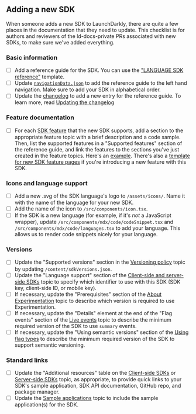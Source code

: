 
## Adding a new SDK

When someone adds a new SDK to LaunchDarkly, there are quite a few places in the documentation that they need to update. This checklist is for authors and reviewers of the ld-docs-private PRs associated with new SDKs, to make sure we've added everything.

### Basic information

- [ ] Add a reference guide for the SDK. You can use the ["LANGUAGE SDK reference"](sdk-language-template.mdx) template.
- [ ] Update [`navigationData.json`](../src/content/navigationData.json) to add the reference guide to the left hand navigation. Make sure to add your SDK in alphabetical order.
- [ ] Update the [changelog](https://docs.launchdarkly.com/home/changelog) to add a new entry for the reference guide. To learn more, read [Updating the changelog](../contributors-guide.md#updating-the-changelog)

### Feature documentation

- [ ] For each [SDK feature](https://docs.launchdarkly.com/sdk/features) that the new SDK supports, add a section to the appropriate feature topic with a brief description and a code sample. Then, list the supported features in a "Supported features" section of the reference guide, and link the features to the sections you've just created in the feature topics. Here's an [example](https://docs.launchdarkly.com/sdk/server-side/rust#supported-features). There's also a [template for new SDK feature pages](sdk-feature-template.mdx) if you're introducing a new feature with this SDK.

### Icons and language support

- [ ] Add a new .svg of the SDK language's logo to `/assets/icons/`. Name it with the name of the language for your new SDK.
- [ ] Add the name of the icon to `/src/components/icon.tsx`.
- [ ] If the SDK is a new language (for example, if it's _not_ a JavaScript wrapper), update `/src/components/mdx/code/codeSnippet.tsx` and `/src/components/mdx/code/languages.tsx` to add your language. This allows us to render code snippets nicely for your language.

### Versions

- [ ] Update the "Supported versions" section in the [Versioning policy](https://docs.launchdarkly.com/sdk/concepts/versioning#supported-versions) topic by updating `/content/sdkVersions.json`.
- [ ] Update the "Language support" section of the [Client-side and server-side SDKs](https://docs.launchdarkly.com/sdk/concepts/client-side-server-side#language-support) topic to specify which identifier to use with this SDK (SDK key, client-side ID, or mobile key).
- [ ] If necessary, update the "Prerequisites" section of the [About Experimentation](https://docs.launchdarkly.com/home/about-experimentation#prerequisites) topic to describe which version is required to use Experimentation.
- [ ] If necessary, update the "Details" element at the end of the "Flag events" section of the [Live events](https://docs.launchdarkly.com/home/flags/live-events#flag-events) topic to describe the minimum required version of the SDK to use `summary` events.
- [ ] If necessary, update the "Using semantic versions" section of the [Using flag types](https://docs.launchdarkly.com/sdk/concepts/flag-types#using-semantic-versions) to describe the minimum required version of the SDK to support semantic versioning.

### Standard links

- [ ] Update the "Additional resources" table on the [Client-side SDKs](https://docs.launchdarkly.com/sdk/client-side) or [Server-side SDKs](https://docs.launchdarkly.com/sdk/server-side) topic, as appropriate, to provide quick links to your SDK's sample application, SDK API documentation, GitHub repo, and package manager.
- [ ] Update the [Sample applications](https://docs.launchdarkly.com/sdk/concepts/sample-applications) topic to include the sample application(s) for the SDK.

